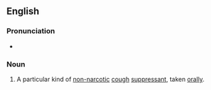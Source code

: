 ==English==
{{wikipedia}}

===Pronunciation===
* {{IPA|en|/bɛnˈzoʊnəteɪt/}}

===Noun===
{{en-noun|-}}
# {{lb|en|pharmaceutical drug}} A particular kind of [[non-]][[narcotic]] [[cough]] [[suppressant]], taken [[orally]].